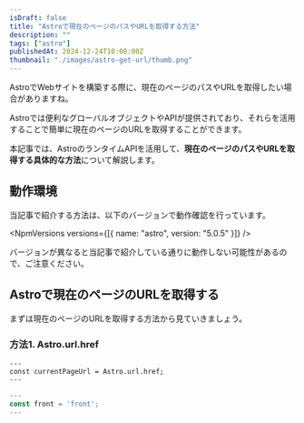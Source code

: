 ```yaml
---
isDraft: false
title: "Astroで現在のページのパスやURLを取得する方法"
description: ""
tags: ["astro"]
publishedAt: 2024-12-24T10:00:00Z
thumbnail: "./images/astro-get-url/thumb.png"
---
```


AstroでWebサイトを構築する際に、現在のページのパスやURLを取得したい場合がありますね。

Astroでは便利なグローバルオブジェクトやAPIが提供されており、それらを活用することで簡単に現在のページのURLを取得することができます。

本記事では、AstroのランタイムAPIを活用して、**現在のページのパスやURLを取得する具体的な方法**について解説します。

<ArticleToc />

## 動作環境

当記事で紹介する方法は、以下のバージョンで動作確認を行っています。

<NpmVersions versions={[{ name: "astro", version: "5.0.5" }]} />

<InfoBox type="success">
  バージョンが異なると当記事で紹介している通りに動作しない可能性があるので、ご注意ください。
</InfoBox>

## Astroで現在のページのURLを取得する

まずは現在のページのURLを取得する方法から見ていきましょう。

### 方法1. Astro.url.href

<CodeHead lang="astro" />

```astro
---
const currentPageUrl = Astro.url.href;
---
```

<CodeHead lang="js" />

```js
---
const front = 'front';
---
```
